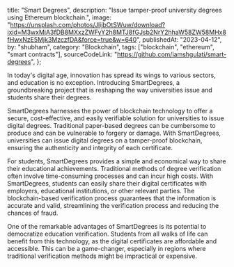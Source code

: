   title: "Smart Degrees",
  description:
    "Issue tamper-proof university degrees using Ethereum blockchain.",
  image:
    "https://unsplash.com/photos/JlijbOtSWuw/download?ixid=M3wxMjA3fDB8MXxzZWFyY2h8MTJ8fGJsb2NrY2hhaW58ZW58MHx8fHwxNzE5Mjk3MzczfDA&force=true&w=640",
  publishedAt: "2023-04-12",
  by: "shubham",
  category: "Blockchain",
  tags: ["blockchain", "ethereum", "smart contracts"],
  sourceCodeLink: "https://github.com/iamshgulati/smart-degrees",
};

In today's digital age, innovation has spread its wings to various sectors, and education is no exception. Introducing SmartDegrees, a groundbreaking project that is reshaping the way universities issue and students share their degrees.

SmartDegrees harnesses the power of blockchain technology to offer a secure, cost-effective, and easily verifiable solution for universities to issue digital degrees. Traditional paper-based degrees can be cumbersome to produce and can be vulnerable to forgery or damage. With SmartDegrees, universities can issue digital degrees on a tamper-proof blockchain, ensuring the authenticity and integrity of each certificate.

For students, SmartDegrees provides a simple and economical way to share their educational achievements. Traditional methods of degree verification often involve time-consuming processes and can incur high costs. With SmartDegrees, students can easily share their digital certificates with employers, educational institutions, or other relevant parties. The blockchain-based verification process guarantees that the information is accurate and valid, streamlining the verification process and reducing the chances of fraud.

One of the remarkable advantages of SmartDegrees is its potential to democratize education verification. Students from all walks of life can benefit from this technology, as the digital certificates are affordable and accessible. This can be a game-changer, especially in regions where traditional verification methods might be impractical or expensive.
